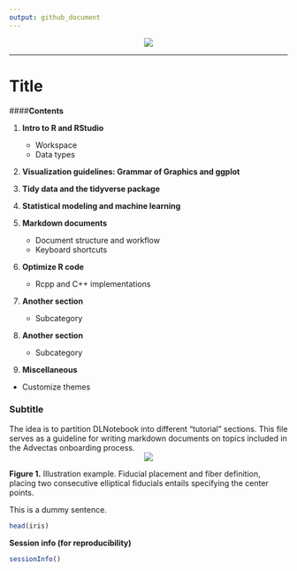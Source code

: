 ```yaml
---
output: github_document
---
```

<center>
<img src="r_tut_series.png" />
</center>
---

# Title

####<b>Contents</b>

1. <b>Intro to R and RStudio</b>
    * Workspace
    * Data types

2. <b>Visualization guidelines: Grammar of Graphics and ggplot</b>

3. <b>Tidy data and the tidyverse package</b>

4. <b>Statistical modeling and machine learning</b>

5. <b>Markdown documents</b>
    * Document structure and workflow
    * Keyboard shortcuts

6. <b>Optimize R code</b>
    * Rcpp and C++ implementations

6. <b>Another section</b>
    * Subcategory
    
6. <b>Another section</b>
    * Subcategory

7. <b>Miscellaneous</b>
* Customize themes

### Subtitle
The idea is to partition DLNotebook into different "tutorial" sections. This file serves as a guideline for writing markdown documents on topics included in the Advectas onboarding process.
<center>
<img src="illustration_test.jpg" />
</center>
<b>Figure 1.</b> Illustration example. Fiducial placement and fiber definition, placing two consecutive elliptical fiducials entails specifying the center points.



This is a dummy sentence.
```r
head(iris)
```

<b>Session info (for reproducibility)</b>
```r
sessionInfo()
```

